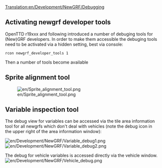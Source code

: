 [[Translation:en/Development/NewGRF/Debugging]]
{{en/Manual/Navigation}}
== Activating newgrf developer tools ==
OpenTTD r19xxx and following introduced a number of debuging tools for (New)GRF developers. In order to make them accessible the debuging tools need to be activated via a hidden setting, best via console:
<pre>
rcon newgrf_developer_tools 1
</pre>

Then a number of tools become available

== Sprite alignment tool ==
[[File:en/Sprite alignment tool.png]]


== Variable inspection tool ==
The debug view for variables can be accessed via the tile area information tool for all newgrfs which don't deal with vehicles (note the debug icon in the upper right of the area information window):

[[File:en/Development/NewGRF/Variable debug1.png]]
[[File:en/Development/NewGRF/Variable debug2.png]]


The debug for vehicle variables is accessed directly via the vehicle window.
[[File:en/Development/NewGRF/Vehicle debug.png]]